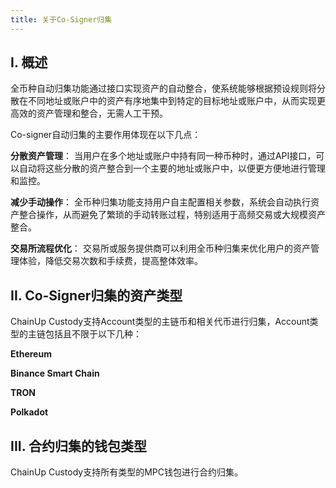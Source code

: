 ---
title: 关于Co-Signer归集
---

## I. 概述

全币种自动归集功能通过接口实现资产的自动整合，使系统能够根据预设规则将分散在不同地址或账户中的资产有序地集中到特定的目标地址或账户中，从而实现更高效的资产管理和整合，无需人工干预。

Co-signer自动归集的主要作用体现在以下几点：

**分散资产管理**： 当用户在多个地址或账户中持有同一种币种时，通过API接口，可以自动将这些分散的资产整合到一个主要的地址或账户中，以便更方便地进行管理和监控。

**减少手动操作**： 全币种归集功能支持用户自主配置相关参数，系统会自动执行资产整合操作，从而避免了繁琐的手动转账过程，特别适用于高频交易或大规模资产整合。

**交易所流程优化**： 交易所或服务提供商可以利用全币种归集来优化用户的资产管理体验，降低交易次数和手续费，提高整体效率。


## II. Co-Signer归集的资产类型

ChainUp Custody支持Account类型的主链币和相关代币进行归集，Account类型的主链包括且不限于以下几种：

**Ethereum**

**Binance Smart Chain**

**TRON**

**Polkadot**




## III. 合约归集的钱包类型

ChainUp Custody支持所有类型的MPC钱包进行合约归集。